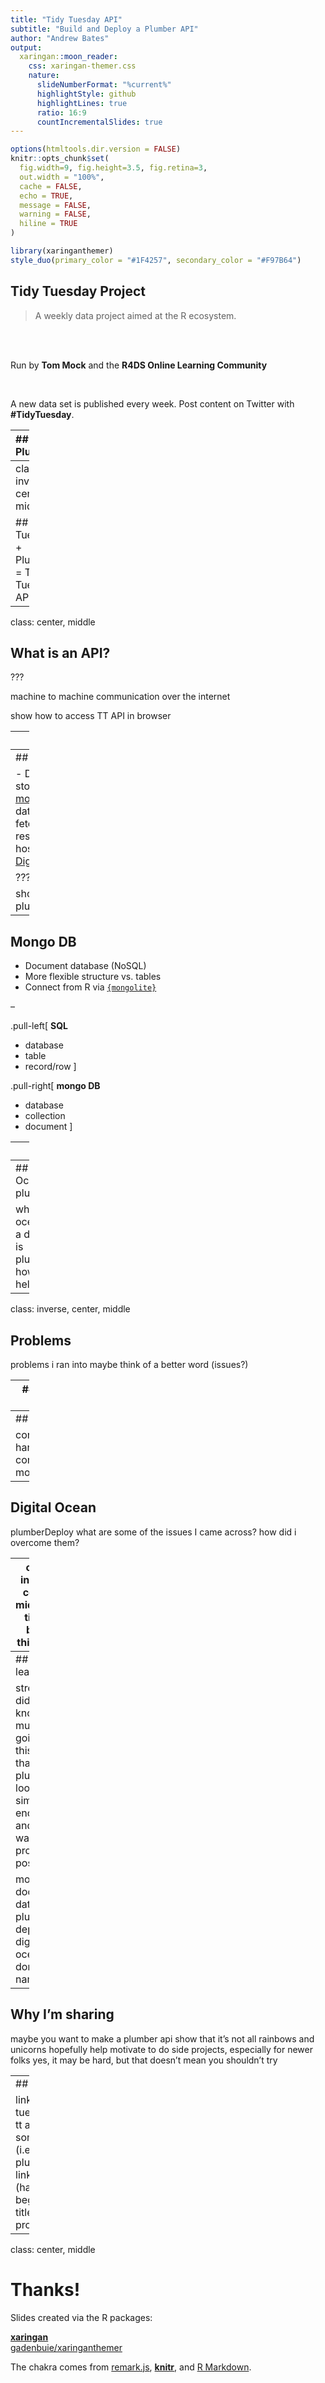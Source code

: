```yaml
---
title: "Tidy Tuesday API"
subtitle: "Build and Deploy a Plumber API"  
author: "Andrew Bates"
output:
  xaringan::moon_reader:
    css: xaringan-themer.css
    nature:
      slideNumberFormat: "%current%"
      highlightStyle: github
      highlightLines: true
      ratio: 16:9
      countIncrementalSlides: true
---
```


```r
options(htmltools.dir.version = FALSE)
knitr::opts_chunk$set(
  fig.width=9, fig.height=3.5, fig.retina=3,
  out.width = "100%",
  cache = FALSE,
  echo = TRUE,
  message = FALSE, 
  warning = FALSE,
  hiline = TRUE
)
```

```r
library(xaringanthemer)
style_duo(primary_color = "#1F4257", secondary_color = "#F97B64")
```

## Tidy Tuesday Project

> A weekly data project aimed at the R ecosystem. 

<br/>
<br/>

Run by **Tom Mock** and the **R4DS Online Learning Community**

<br/>

A new data set is published every week. Post content on Twitter with
 **#TidyTuesday**.

---
## Plumber

> Turn your R code into a web API

<br/>

```r
#* Return the sum of two numbers
#* @param a The first number to add
#* @param b The second number to add
#* @post /sum
function(a, b) {
  as.numeric(a) + as.numeric(b)
}
```

---
class: inverse, center, middle

## Tidy Tuesday + Plumber = Tidy Tuesday API

---
class: center, middle

## What is an API?


???

machine to machine communication over the internet

show how to access TT API in browser


---
## Why?

contrib to community
data sets for non-R users
resume bullet point
fun!

---
## How

- Data sets stored in [mongo DB](https://www.mongodb.com/) database
- API fetches/sends results
- API hosted on [Digital Ocean](https://www.digitalocean.com/)

???

shout out to plumberDeploy!

---
## Mongo DB

- Document database (NoSQL)
- More flexible structure vs. tables
- Connect from R via [`{mongolite}`](https://jeroen.github.io/mongolite/)

--

.pull-left[
**SQL**

- database
- table
- record/row
]

.pull-right[
**mongo DB**

- database
- collection
- document
]


---
## API

show code
how does it work
what are the endpoints
etc.

---
## Digital Ocean + plumberDeploy

what is digital ocean
what is a droplet
what is plumberDeploy
how does it help

---
class: inverse, center, middle

## Problems

problems i ran into
maybe think of a better word (issues?)

---
## Mongo DB

oh the troubles i've seen...

data too big
spent **a lot** of time searching for a solution (Azure cosmos db, Amazon
 dynamo? db, etc., etc.)
eventually used mongo large file system (what's it called?, how is it different?)

---
## API

cors
how to handle db connections?
mongolite

---
## Digital Ocean

plumberDeploy
what are some of the issues I came across?
how did i overcome them?

---
class: inverse, center, middle
## title to break things up

---
## What I learned

stress: i didn't know much going into this. only that plumber looked simple
 enough and that it was probably possible

mongodb, document databases
plumber
deploying
digital ocean
domain name

---
## Why I'm sharing

maybe you want to make a plumber api
show that it's not all rainbows and unicorns
hopefully help motivate to do side projects, especially for newer folks
yes, it may be hard, but that doesn't mean you shouldn't try

---
## Resources

links to tidy tuesday
links to tt api
links to some docs (i.e. plumber, plumberDeploy)
link to this talk (have at beginning too. title slide probably)

---
class: center, middle

# Thanks!

Slides created via the R packages:

[**xaringan**](https://github.com/yihui/xaringan)<br>
[gadenbuie/xaringanthemer](https://github.com/gadenbuie/xaringanthemer)

The chakra comes from [remark.js](https://remarkjs.com), [**knitr**](http://yihui.name/knitr), and [R Markdown](https://rmarkdown.rstudio.com).
